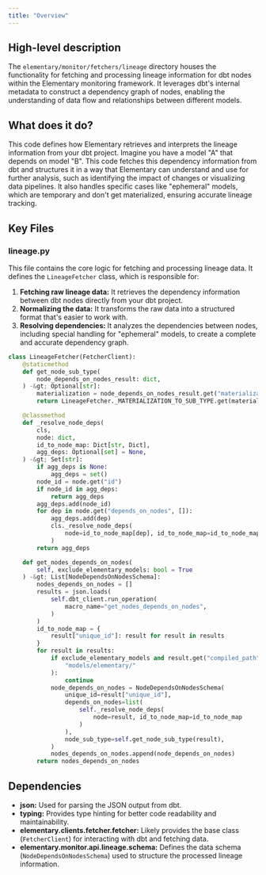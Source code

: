 ```yaml
---
title: "Overview"
---
```


## High-level description
The `elementary/monitor/fetchers/lineage` directory houses the functionality for fetching and processing lineage information for dbt nodes within the Elementary monitoring framework. It leverages dbt's internal metadata to construct a dependency graph of nodes, enabling the understanding of data flow and relationships between different models.

## What does it do?
This code defines how Elementary retrieves and interprets the lineage information from your dbt project. Imagine you have a model "A" that depends on model "B". This code fetches this dependency information from dbt and structures it in a way that Elementary can understand and use for further analysis, such as identifying the impact of changes or visualizing data pipelines. It also handles specific cases like "ephemeral" models, which are temporary and don't get materialized, ensuring accurate lineage tracking.

## Key Files
### lineage.py
This file contains the core logic for fetching and processing lineage data. It defines the `LineageFetcher` class, which is responsible for:

1. **Fetching raw lineage data:** It retrieves the dependency information between dbt nodes directly from your dbt project.
2. **Normalizing the data:** It transforms the raw data into a structured format that's easier to work with.
3. **Resolving dependencies:** It analyzes the dependencies between nodes, including special handling for "ephemeral" models, to create a complete and accurate dependency graph.

```python
class LineageFetcher(FetcherClient):
    @staticmethod
    def get_node_sub_type(
        node_depends_on_nodes_result: dict,
    ) -&gt; Optional[str]:
        materialization = node_depends_on_nodes_result.get("materialization")
        return LineageFetcher._MATERIALIZATION_TO_SUB_TYPE.get(materialization)

    @classmethod
    def _resolve_node_deps(
        cls,
        node: dict,
        id_to_node_map: Dict[str, Dict],
        agg_deps: Optional[set] = None,
    ) -&gt; Set[str]:
        if agg_deps is None:
            agg_deps = set()
        node_id = node.get("id")
        if node_id in agg_deps:
            return agg_deps
        agg_deps.add(node_id)
        for dep in node.get("depends_on_nodes", []):
            agg_deps.add(dep)
            cls._resolve_node_deps(
                node=id_to_node_map[dep], id_to_node_map=id_to_node_map, agg_deps=agg_deps
            )
        return agg_deps

    def get_nodes_depends_on_nodes(
        self, exclude_elementary_models: bool = True
    ) -&gt; List[NodeDependsOnNodesSchema]:
        nodes_depends_on_nodes = []
        results = json.loads(
            self.dbt_client.run_operation(
                macro_name="get_nodes_depends_on_nodes",
            )
        )
        id_to_node_map = {
            result["unique_id"]: result for result in results
        }
        for result in results:
            if exclude_elementary_models and result.get("compiled_path", "").startswith(
                "models/elementary/"
            ):
                continue
            node_depends_on_nodes = NodeDependsOnNodesSchema(
                unique_id=result["unique_id"],
                depends_on_nodes=list(
                    self._resolve_node_deps(
                        node=result, id_to_node_map=id_to_node_map
                    )
                ),
                node_sub_type=self.get_node_sub_type(result),
            )
            nodes_depends_on_nodes.append(node_depends_on_nodes)
        return nodes_depends_on_nodes

```

## Dependencies
- **json:** Used for parsing the JSON output from dbt.
- **typing:** Provides type hinting for better code readability and maintainability.
- **elementary.clients.fetcher.fetcher:**  Likely provides the base class (`FetcherClient`) for interacting with dbt and fetching data.
- **elementary.monitor.api.lineage.schema:** Defines the data schema (`NodeDependsOnNodesSchema`) used to structure the processed lineage information. 
